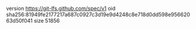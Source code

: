 version https://git-lfs.github.com/spec/v1
oid sha256:81949fe2177217a687c0927c3d19e9d4248c8e718d0dd598e95662063d50f041
size 51856
